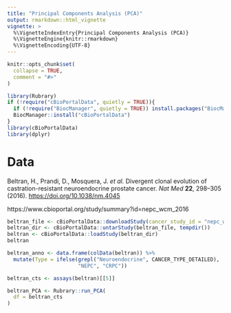 ```yaml
---
title: "Principal Components Analysis (PCA)"
output: rmarkdown::html_vignette
vignette: >
  %\VignetteIndexEntry{Principal Components Analysis (PCA)}
  %\VignetteEngine{knitr::rmarkdown}
  %\VignetteEncoding{UTF-8}
---
```


```r
knitr::opts_chunk$set(
  collapse = TRUE,
  comment = "#>"
)
```

```r
library(Rubrary)
if (!require("cBioPortalData", quietly = TRUE)){
  if (!require("BiocManager", quietly = TRUE)) install.packages("BiocManager")
  BiocManager::install("cBioPortalData")
}
library(cBioPortalData)
library(dplyr)
```

# Data

Beltran, H., Prandi, D., Mosquera, J. *et al.* Divergent clonal evolution of castration-resistant neuroendocrine prostate cancer. *Nat Med* **22**, 298--305 (2016). <https://doi.org/10.1038/nm.4045>

https://www.cbioportal.org/study/summary?id=nepc_wcm_2016

```r
beltran_file <- cBioPortalData::downloadStudy(cancer_study_id = "nepc_wcm_2016")
beltran_dir <- cBioPortalData::untarStudy(beltran_file, tempdir())
beltran <- cBioPortalData::loadStudy(beltran_dir)
beltran
```

```r
beltran_anno <- data.frame(colData(beltran)) %>%
  mutate(Type = ifelse(grepl("Neuroendocrine", CANCER_TYPE_DETAILED),
                       "NEPC", "CRPC"))

beltran_cts <- assays(beltran)[[5]]
```

```r
beltran_PCA <- Rubrary::run_PCA(
  df = beltran_cts
)
```

